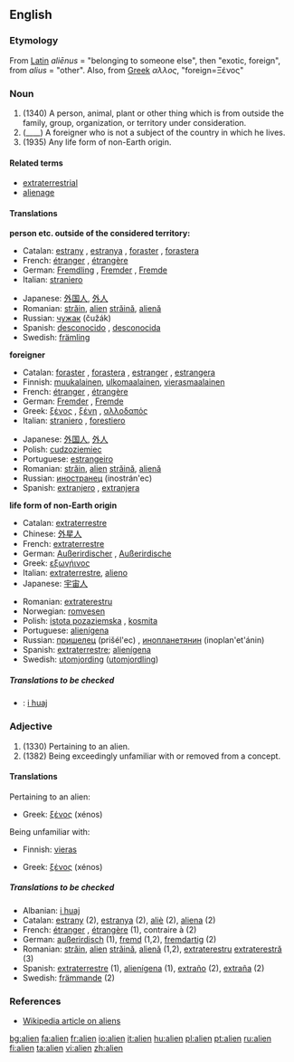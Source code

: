 ==English==
{{wikipedia}}
===Etymology===
From [[Latin]] ''aliēnus'' = "belonging to someone else", then "exotic, foreign", from ''alius'' = "other".  Also, from [[Greek]] ''αλλος'', "foreign=Ξένος"

===Noun===
{{en-noun}}

#(1340) A person, animal, plant or other thing which is from outside the family, group, organization, or territory under consideration.
#(____) A foreigner who is not a subject of the country in which he lives.
#(1935) Any life form of non-Earth origin.
====Related terms====
* [[extraterrestrial]]
* [[alienage]]

====Translations====
'''person etc. outside of the considered territory:'''
{{top}}
*Catalan: [[estrany]] {{m}}, [[estranya]] {{f}}, [[foraster]] {{m}}, [[forastera]] {{f}}
*French: [[étranger]] {{m}}, [[étrangère]] {{f}}
*German: [[Fremdling]] {{m}}, [[Fremder]] {{m}}, [[Fremde]] {{f}}
*Italian: [[straniero]] {{m}}
{{mid}}
*Japanese: [[外国人]], [[外人]]
*Romanian: [[străin]], [[alien]] {{m}} [[străină]], [[alienă]] {{f}}
*Russian: [[чужак]] (čužák) {{m}}
*Spanish: [[desconocido]] {{m}}, [[desconocida]] {{f}}
*Swedish: [[främling]]
{{bottom}}

'''foreigner'''
{{top}}
*Catalan: [[foraster]] {{m}}, [[forastera]] {{f}}, [[estranger]] {{m}}, [[estrangera]] {{f}}
*Finnish: [[muukalainen]], [[ulkomaalainen]], [[vierasmaalainen]]
*French: [[étranger]] {{m}}, [[étrangère]] {{f}}
*German: [[Fremder]] {{m}}, [[Fremde]] {{f}}
*Greek: [[ξένος]] {{m}}, [[ξένη]] {{f}}, [[αλλοδαπός]] {{c}}
*Italian: [[straniero]] {{m}}, [[forestiero]] {{m}}
{{mid}}
*Japanese: [[外国人]], [[外人]]
*Polish: [[cudzoziemiec]] {{m}}
*Portuguese: [[estrangeiro]] {{m}}
*Romanian: [[străin]], [[alien]] {{m}} [[străină]], [[alienă]] {{f}}
*Russian: [[иностранец]] (inostrán'ec) {{m}}
*Spanish: [[extranjero]] {{m}}, [[extranjera]] {{f}}
{{bottom}}

'''life form of non-Earth origin'''
{{top}}
*Catalan: [[extraterrestre]]
*Chinese: [[外星人]]
*French: [[extraterrestre]]
*German: [[Außerirdischer]] {{m}}, [[Außerirdische]] {{f}}
*Greek: [[εξωγήινος]] {{m}}
*Italian: [[extraterrestre]], [[alieno]]
*Japanese: [[宇宙人]]
{{mid}}
*Romanian: [[extraterestru]]
*Norwegian: [[romvesen]]
*Polish: [[istota pozaziemska]] {{f}}, [[kosmita]] {{m}}
*Portuguese: [[alienígena]] {{m}}
*Russian: [[пришелец]] (prišél'ec) {{m}}, [[инопланетянин]] (inoplan'et'ánin) {{m}}
*Spanish: [[extraterrestre]]; [[alienígena]]
*Swedish: [[utomjording]] ([[utomjordling]])
{{bottom}}

=====Translations to be checked=====
<!--Remove this section once all of the translations below have been moved into the tables above.-->
{{checktrans}}
*{{ttbc|Albanian}}: [[i huaj]]

===Adjective===
{{en-adj}}

#(1330) Pertaining to an alien.
#(1382) Being exceedingly unfamiliar with or removed from a concept.

====Translations====
;Pertaining to an alien:
{{top}}
*Greek: [[ξένος]] {{m}} (xénos)
{{mid}}
{{bottom}}

;Being unfamiliar with: 
{{top}}
*Finnish: [[vieras]]
{{mid}}
*Greek: [[ξένος]] {{m}} (xénos)
{{bottom}}

=====Translations to be checked=====
{{rfc-trans}}
*Albanian: [[i huaj]]
*Catalan: [[estrany]] {{m}} (2), [[estranya]] {{f}} (2), [[aliè]] {{m}} (2), [[aliena]] {{f}} (2)
*French: [[étranger]] {{m}}, [[étrangère]] {{f}} (1), contraire à (2)
*German: [[außerirdisch]] (1), [[fremd]] (1,2), [[fremdartig]] (2)
*Romanian: [[străin]], [[alien]] {{m}} [[străină]], [[alienă]] {{f}} (1,2), [[extraterestru]] {{m}} [[extraterestră]] (3)
*Spanish: [[extraterrestre]] (1), [[alienígena]] (1), [[extraño]] {{m}} (2), [[extraña]] {{f}} (2)
*Swedish: [[främmande]] (2)

===References===
* [[w:Alien|Wikipedia article on aliens]]

[[bg:alien]]
[[fa:alien]]
[[fr:alien]]
[[io:alien]]
[[it:alien]]
[[hu:alien]]
[[pl:alien]]
[[pt:alien]]
[[ru:alien]]
[[fi:alien]]
[[ta:alien]]
[[vi:alien]]
[[zh:alien]]